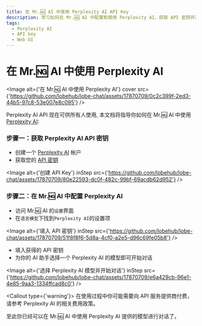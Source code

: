 ```yaml
---
title: 在 Mr.🆖 AI 中使用 Perplexity AI API Key
description: 学习如何在 Mr.🆖 AI 中配置和使用 Perplexity AI，获取 API 密钥并选择适合的语言模型开始对话。
tags:
  - Perplexity AI
  - API key
  - Web UI
---
```


# 在 Mr.🆖 AI 中使用 Perplexity AI

<Image
  alt={'在 Mr.🆖 AI 中使用 Perplexity AI'}
  cover
  src={'https://github.com/lobehub/lobe-chat/assets/17870709/0c2c399f-2ed3-44b5-97c8-53e007e8c095'}
/>

Perplexity AI API 现在可供所有人使用, 本文档将指导你如何在 Mr.🆖 AI 中使用 [Perplexity AI](https://www.perplexity.ai/):

<Steps>

### 步骤一：获取 Perplexity AI API 密钥

- 创建一个 [Perplexity AI](https://www.perplexity.ai/) 帐户
- 获取您的 [API 密钥](https://www.perplexity.ai/settings/api)

<Image
  alt={'创建 API Key'}
  inStep
  src={'https://github.com/lobehub/lobe-chat/assets/17870709/80e22593-dc0f-482c-99bf-69acdb62d952'}
/>

### 步骤二：在 Mr.🆖 AI 中配置 Perplexity AI

- 访问 Mr.🆖 AI 的`设置`界面
- 在`语言模型`下找到`Perplexity AI`的设置项

<Image
  alt={'填入 API 密钥'}
  inStep
  src={'https://github.com/lobehub/lobe-chat/assets/17870709/51f8f8f6-5d8a-4cf0-a2e5-d96c69fe05b8'}
/>

- 填入获得的 API 密钥
- 为你的 AI 助手选择一个 Perplexity AI 的模型即可开始对话

<Image
  alt={'选择 Perplexity AI 模型并开始对话'}
  inStep
  src={'https://github.com/lobehub/lobe-chat/assets/17870709/e6a429cb-96e1-4e85-9aa3-1334ffcad8c0'}
/>

<Callout type={'warning'}>
  在使用过程中你可能需要向 API 服务提供商付费，请参考 Perplexity AI 的相关费用政策。
</Callout>

</Steps>

至此你已经可以在 Mr.🆖 AI 中使用 Perplexity AI 提供的模型进行对话了。
